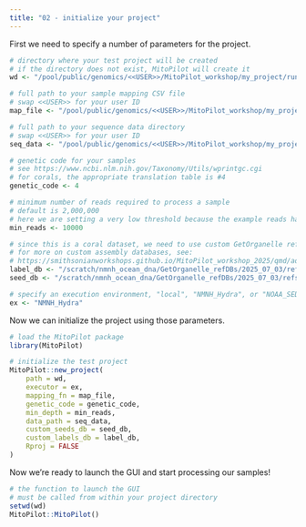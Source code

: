 ```yaml
---
title: "02 - initialize your project"
---
```


First we need to specify a number of parameters for the project.

```r
# directory where your test project will be created
# if the directory does not exist, MitoPilot will create it
wd <- "/pool/public/genomics/<<USER>>/MitoPilot_workshop/my_project/run_01"

# full path to your sample mapping CSV file
# swap <<USER>> for your user ID
map_file <- "/pool/public/genomics/<<USER>>/MitoPilot_workshop/my_project/map_file.csv"

# full path to your sequence data directory
# swap <<USER>> for your user ID
seq_data <- "/pool/public/genomics/<<USER>>/MitoPilot_workshop/my_project/raw_data"

# genetic code for your samples
# see https://www.ncbi.nlm.nih.gov/Taxonomy/Utils/wprintgc.cgi
# for corals, the appropriate translation table is #4
genetic_code <- 4

# minimum number of reads required to process a sample
# default is 2,000,000
# here we are setting a very low threshold because the example reads have already been filtered extensively
min_reads <- 10000

# since this is a coral dataset, we need to use custom GetOrganelle reference databases
# for more on custom assembly databases, see:
# https://smithsonianworkshops.github.io/MitoPilot_workshop_2025/qmd/advanced/02_customAsmbDB.html
label_db <- "/scratch/nmnh_ocean_dna/GetOrganelle_refDBs/2025_07_03/refs_final/labelDB.fasta"
seed_db <- "/scratch/nmnh_ocean_dna/GetOrganelle_refDBs/2025_07_03/refs_final/seedDB.fasta"

# specify an execution environment, "local", "NMNH_Hydra", or "NOAA_SEDNA"
ex <- "NMNH_Hydra"
```

Now we can initialize the project using those parameters.

```r
# load the MitoPilot package
library(MitoPilot)

# initialize the test project
MitoPilot::new_project(
    path = wd,
    executor = ex,
    mapping_fn = map_file,
    genetic_code = genetic_code,
    min_depth = min_reads,
    data_path = seq_data,
    custom_seeds_db = seed_db,
    custom_labels_db = label_db,
    Rproj = FALSE
)
```

Now we're ready to launch the GUI and start processing our samples!

```r
# the function to launch the GUI 
# must be called from within your project directory
setwd(wd)
MitoPilot::MitoPilot()
```
